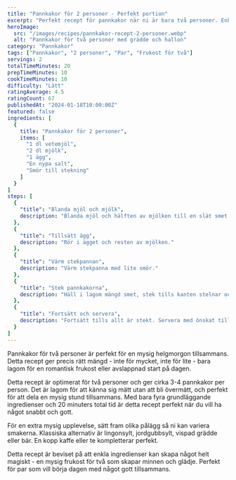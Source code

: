 ```yaml
---
title: "Pannkakor för 2 personer - Perfekt portion"
excerpt: "Perfekt recept för pannkakor när ni är bara två personer. Enkelt, snabbt och precis rätt mängd för en mysig frukost för två."
heroImage:
  src: "/images/recipes/pannkakor-recept-2-personer.webp"
  alt: "Pannkakor för två personer med grädde och hallon"
category: "Pannkakor"
tags: ["Pannkakor", "2 personer", "Par", "Frukost för två"]
servings: 2
totalTimeMinutes: 20
prepTimeMinutes: 10
cookTimeMinutes: 10
difficulty: "Lätt"
ratingAverage: 4.5
ratingCount: 67
publishedAt: "2024-01-18T10:00:00Z"
featured: false
ingredients: [
  {
    title: "Pannkakor för 2 personer",
    items: [
      "1 dl vetemjöl",
      "2 dl mjölk",
      "1 ägg",
      "En nypa salt",
      "Smör till stekning"
    ]
  }
]
steps: [
  {
    "title": "Blanda mjöl och mjölk",
    description: "Blanda mjöl och hälften av mjölken till en slät smet."
  },
  {
    "title": "Tillsätt ägg",
    description: "Rör i ägget och resten av mjölken."
  },
  {
    "title": "Värm stekpannan",
    description: "Värm stekpanna med lite smör."
  },
  {
    "title": "Stek pannkakorna",
    description: "Häll i lagom mängd smet, stek tills kanten stelnar och ytan bubblar, vänd och stek andra sidan gyllene."
  },
  {
    "title": "Fortsätt och servera",
    description: "Fortsätt tills allt är stekt. Servera med önskat tillbehör."
  }
]
---
```


Pannkakor för två personer är perfekt för en mysig helgmorgon tillsammans. Detta recept ger precis rätt mängd - inte för mycket, inte för lite - bara lagom för en romantisk frukost eller avslappnad start på dagen.

Detta recept är optimerat för två personer och ger cirka 3-4 pannkakor per person. Det är lagom för att känna sig mätt utan att bli övermätt, och perfekt för att dela en mysig stund tillsammans. Med bara fyra grundläggande ingredienser och 20 minuters total tid är detta recept perfekt när du vill ha något snabbt och gott.

För en extra mysig upplevelse, sätt fram olika pålägg så ni kan variera smakerna. Klassiska alternativ är lingonsylt, jordgubbsylt, vispad grädde eller bär. En kopp kaffe eller te kompletterar perfekt.

Detta recept är beviset på att enkla ingredienser kan skapa något helt magiskt - en mysig frukost för två som skapar minnen och glädje. Perfekt för par som vill börja dagen med något gott tillsammans.

